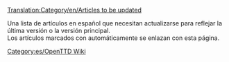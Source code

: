 [[Translation:Category/en/Articles to be updated]]

Una lista de artículos en español que necesitan actualizarse para reflejar la última versión o la versión principal.<br/>
Los artículos marcados con {{en/S|es/Desactualizado}} automáticamente se enlazan con esta página.

[[Category:es/OpenTTD Wiki]]